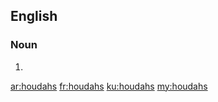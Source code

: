 ==English==

===Noun===
{{head|en|noun plural form}}

# {{plural of|houdah|lang=en}}

[[ar:houdahs]]
[[fr:houdahs]]
[[ku:houdahs]]
[[my:houdahs]]